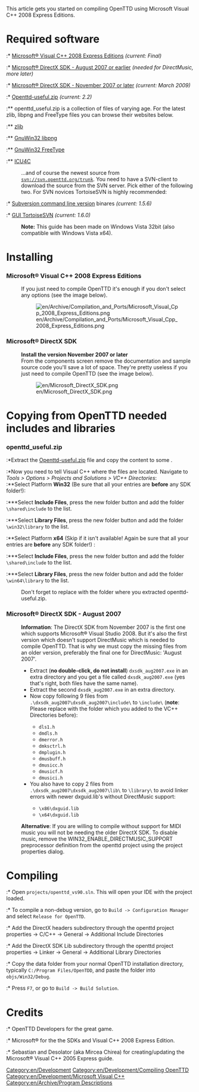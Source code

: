 This article gets you started on compiling OpenTTD using Microsoft Visual C++ 2008 Express Editions.

=Required software=
:* [http://www.microsoft.com/express/download/default.aspx Microsoft® Visual C++ 2008 Express Editions] ''(current: Final)''
:* [http://www.microsoft.com/downloads/details.aspx?FamilyID=529f03be-1339-48c4-bd5a-8506e5acf571 Microsoft® DirectX SDK - August 2007 or earlier] ''(needed for DirectMusic, more later)''
:* [http://www.microsoft.com/downloads/details.aspx?FamilyID=24a541d6-0486-4453-8641-1eee9e21b282&displaylang=en Microsoft® DirectX SDK - November 2007 or later] ''(current: March 2009)''


:* [http://binaries.openttd.org/extra/openttd-useful/ Openttd-useful.zip] ''(current: 2.2)''
:** openttd_useful.zip is a collection of files of varying age. For the latest zlib, libpng and FreeType files you can browse their websites below.
:** [http://www.zlib.net/ zlib]
:** [http://sourceforge.net/project/showfiles.php?group_id=23617&package_id=16183 GnuWin32 libpng]
:** [http://gnuwin32.sourceforge.net/downlinks/freetype.php GnuWin32 FreeType]
:** [http://icu-project.org/download/ ICU4C]

:...and of course the newest source from <code>svn://svn.openttd.org/trunk</code>. You need to have a SVN-client to download the source from the SVN server. Pick either of the following two. For SVN novices TortoiseSVN is highly recommended:

:* [http://subversion.tigris.org/servlets/ProjectDocumentList?folderID=91 Subversion command line version] binares ''(current: 1.5.6)''
:* [http://tortoisesvn.net/downloads GUI TortoiseSVN] ''(current: 1.6.0)''

:'''Note:''' This guide has been made on Windows Vista 32bit (also compatible with Windows Vista x64).

=Installing=

===Microsoft® Visual C++ 2008 Express Editions===
:If you just need to compile OpenTTD it's enough if you don't select any options (see the image below).

:[[File:en/Archive/Compilation and Ports/Microsoft Visual Cpp 2008 Express Editions.png]]

===Microsoft® DirectX SDK===
:'''Install the version November 2007 or later'''
:From the components screen remove the documentation and sample source code you'll save a lot of space. They're pretty useless if you just need to compile OpenTTD (see the image below).

:[[File:en/Microsoft DirectX SDK.png]]

=Copying from OpenTTD needed includes and libraries=
===openttd_useful.zip===
:*Extract the [http://binaries.openttd.org/extra/openttd-useful/ Openttd-useful.zip] file and copy the content to some <code><personal folder></code>.
:*Now you need to tell Visual C++ where the files are located. Navigate to ''Tools > Options > Projects and Solutions > VC++ Directories'':<br />
:**Select Platform '''Win32''' (Be sure that all your entries are '''before''' any SDK folder!):
:***Select '''Include Files''', press the new folder button and add the folder <code><personal folder>\shared\include</code> to the list.
:***Select '''Library Files''', press the new folder button and add the folder <code><personal folder>\win32\library</code> to the list.
:**Select Platform '''x64''' (Skip if it isn't available! Again be sure that all your entries are '''before''' any SDK folder!) :
:***Select '''Include Files''', press the new folder button and add the folder <code><personal folder>\shared\include</code> to the list.
:***Select '''Library Files''', press the new folder button and add the folder <code><personal folder>\win64\library</code> to the list.<br />

:Don't forget to replace <code><personal folder></code> with the folder where you extracted openttd-useful.zip.

===Microsoft® DirectX SDK - August 2007===
: '''Information''': The DirectX SDK from November 2007 is the first one which supports Microsoft® Visual Studio 2008. But it's also the first version which doesn't support DirectMusic which is needed to compile OpenTTD. That is why we must copy the missing files from an older version, preferably the final one for DirectMusic: 'August 2007'.
:* Extract ('''no double-click, do not install''') <code>dxsdk_aug2007.exe</code> in an extra directory and you get a file called <code>dxsdk_aug2007.exe</code> (yes that's right, both files have the same name).
:* Extract the second <code>dxsdk_aug2007.exe</code> in an extra directory.
:* Now copy following 9 files from <code>.\dxsdk_aug2007\dxsdk_aug2007\include\</code> to <code><personal folder>\include\</code> ('''note''': Please replace <code><personal folder></code> with the folder which you added to the VC++ Directories before):
:** <code>dls1.h</code>
:** <code>dmdls.h</code>
:** <code>dmerror.h</code>
:** <code>dmksctrl.h</code>
:** <code>dmplugin.h</code>
:** <code>dmusbuff.h</code>
:** <code>dmusicc.h</code>
:** <code>dmusicf.h</code>
:** <code>dmusici.h</code>
:* You also have to copy 2 files from <code>.\dxsdk_aug2007\dxsdk_aug2007\lib\</code> to <code><personal folder>\library\</code> to avoid linker errors with newer dxguid.lib's without DirectMusic support:
:** <code>\x86\dxguid.lib</code>
:** <code>\x64\dxguid.lib</code>

: '''Alternative''': If you are willing to compile without support for MIDI music you will not be needing the older DirectX SDK. To disable music, remove the WIN32_ENABLE_DIRECTMUSIC_SUPPORT preprocessor definition from the openttd project using the project properties dialog.

=Compiling=
:* Open <code>projects/openttd_vs90.sln</code>. This will open your IDE with the project loaded.
:* To compile a non-debug version, go to <code>Build -> Configuration Manager</code> and select <code>Release for OpenTTD</code>.
:* Add the DirectX headers subdirectory through the openttd project properties -> C/C++ -> General -> Additional Include Directories
:* Add the DirectX SDK Lib subdirectory through the openttd project properties -> Linker -> General -> Additional Library Directories
:* Copy the data folder from your normal OpenTTD installation directory, typically <code>C:/Program Files/OpenTDD</code>, and paste the folder into <code>objs/Win32/Debug</code>.
:* Press <code>F7</code>, or go to <code>Build -> Build Solution</code>.

=Credits=

:* OpenTTD Developers for the great game.
:* Microsoft® for the the SDKs and Visual C++ 2008 Express Edition.
:* Sebastian and Desolator (aka Mircea Chirea) for creating/updating the Microsoft® Visual C++ 2005 Express guide.

[[Category:en/Development]]
[[Category:en/Development/Compiling OpenTTD]]
[[Category:en/Development/Microsoft Visual C++]]
[[Category:en/Archive/Program Descriptions]]
